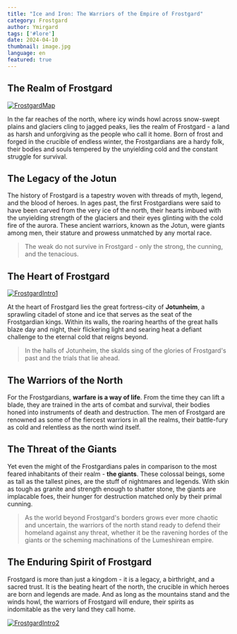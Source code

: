 ```yaml
---
title: "Ice and Iron: The Warriors of the Empire of Frostgard"
category: Frostgard
author: Ymirgard
tags: ['#lore']
date: 2024-04-10
thumbnail: image.jpg
language: en
featured: true
---
```


## The Realm of Frostgard

[![FrostgardMap](https://i.imgur.com/ETqXJ23.png)](https://i.imgur.com/ETqXJ23.png)

In the far reaches of the north, where icy winds howl across snow-swept plains and glaciers cling to jagged peaks, lies the realm of Frostgard - a land as harsh and unforgiving as the people who call it home. Born of frost and forged in the crucible of endless winter, the Frostgardians are a hardy folk, their bodies and souls tempered by the unyielding cold and the constant struggle for survival.

## The Legacy of the Jotun

The history of Frostgard is a tapestry woven with threads of myth, legend, and the blood of heroes. In ages past, the first Frostgardians were said to have been carved from the very ice of the north, their hearts imbued with the unyielding strength of the glaciers and their eyes glinting with the cold fire of the aurora. These ancient warriors, known as the Jotun, were giants among men, their stature and prowess unmatched by any mortal race.

> The weak do not survive in Frostgard - only the strong, the cunning, and the tenacious.

## The Heart of Frostgard

[![FrostgardIntro1](https://i.imgur.com/PyP3uLw.png)](https://i.imgur.com/PyP3uLw.png)

At the heart of Frostgard lies the great fortress-city of **Jotunheim**, a sprawling citadel of stone and ice that serves as the seat of the Frostgardian kings. Within its walls, the roaring hearths of the great halls blaze day and night, their flickering light and searing heat a defiant challenge to the eternal cold that reigns beyond.

> In the halls of Jotunheim, the skalds sing of the glories of Frostgard's past and the trials that lie ahead.

## The Warriors of the North

For the Frostgardians, **warfare is a way of life**. From the time they can lift a blade, they are trained in the arts of combat and survival, their bodies honed into instruments of death and destruction. The men of Frostgard are renowned as some of the fiercest warriors in all the realms, their battle-fury as cold and relentless as the north wind itself.

## The Threat of the Giants

Yet even the might of the Frostgardians pales in comparison to the most feared inhabitants of their realm - **the giants**. These colossal beings, some as tall as the tallest pines, are the stuff of nightmares and legends. With skin as tough as granite and strength enough to shatter stone, the giants are implacable foes, their hunger for destruction matched only by their primal cunning.

> As the world beyond Frostgard's borders grows ever more chaotic and uncertain, the warriors of the north stand ready to defend their homeland against any threat, whether it be the ravening hordes of the giants or the scheming machinations of the Lumeshirean empire.

## The Enduring Spirit of Frostgard

Frostgard is more than just a kingdom - it is a legacy, a birthright, and a sacred trust. It is the beating heart of the north, the crucible in which heroes are born and legends are made. And as long as the mountains stand and the winds howl, the warriors of Frostgard will endure, their spirits as indomitable as the very land they call home.

[![FrostgardIntro2](https://i.imgur.com/yUPCnr5.png)](https://i.imgur.com/yUPCnr5.png)